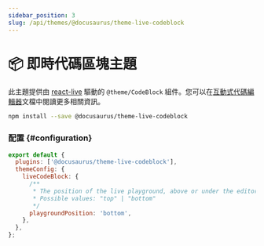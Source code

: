 ```yaml
---
sidebar_position: 3
slug: /api/themes/@docusaurus/theme-live-codeblock
---
```


# 📦 即時代碼區塊主題

此主題提供由 [react-live](https://commerce.nearform.com/open-source/react-live/) 驅動的 `@theme/CodeBlock` 組件。您可以在[互動式代碼編輯器](../../guides/markdown-features/markdown-features-code-blocks.mdx#interactive-code-editor)文檔中閱讀更多相關資訊。

```bash npm2yarn
npm install --save @docusaurus/theme-live-codeblock
```

### 配置 {#configuration}

```js title="docusaurus.config.js"
export default {
  plugins: ['@docusaurus/theme-live-codeblock'],
  themeConfig: {
    liveCodeBlock: {
      /**
       * The position of the live playground, above or under the editor
       * Possible values: "top" | "bottom"
       */
      playgroundPosition: 'bottom',
    },
  },
};
```